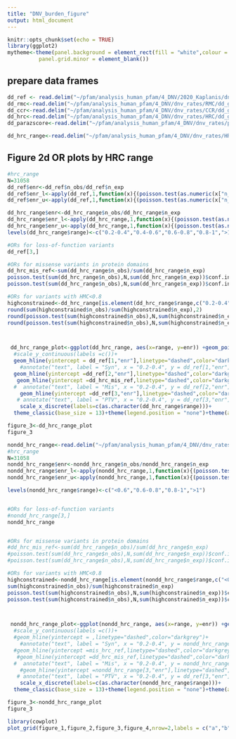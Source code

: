 ```yaml
---
title: "DNV_burden_figure"
output: html_document
---
```


```r
knitr::opts_chunk$set(echo = TRUE)
library(ggplot2)
mytheme<-theme(panel.background = element_rect(fill = "white",colour = "black",size = 0.5, linetype = "solid"),panel.grid.major = element_blank(),
          panel.grid.minor = element_blank())
```


## prepare data frames

```r

dd_ref <- read.delim("~/pfam/analysis_human_pfam/4_DNV/2020_Kaplanis/dnv_burden/dd_genes_ref.txt", stringsAsFactors=FALSE)
dd_rmc<-read.delim("~/pfam/analysis_human_pfam/4_DNV/dnv_rates/RMC/dd_genes_output_rmc_percentile_dnv_burden.txt")
dd_ccr<-read.delim("~/pfam/analysis_human_pfam/4_DNV/dnv_rates/CCR/dd_genes_output_ccr_percentile_dnv_burden.txt")
dd_hrc<-read.delim("~/pfam/analysis_human_pfam/4_DNV/dnv_rates/HRC/dd_genes_output_hrc_percentile_dnv_burden.txt")
dd_parazscore<-read.delim("~/pfam/analysis_human_pfam/4_DNV/dnv_rates/parazscore/dd_genes_output_para_percentile_dnv_burden.txt")

dd_hrc_range<-read.delim("~/pfam/analysis_human_pfam/4_DNV/dnv_rates/HRC/dd_genes_output_hrc_range_dnv_burden.txt")

```

## Figure 2d OR plots by HRC range 

```r
#hrc_range
N=31058
dd_ref$enr<-dd_ref$n_obs/dd_ref$n_exp
dd_ref$enr_l<-apply(dd_ref,1,function(x){(poisson.test(as.numeric(x["n_obs"]),N,as.numeric(x["n_exp"])/N)$conf.int[1])*N/(as.numeric(x["n_exp"]))})
dd_ref$enr_u<-apply(dd_ref,1,function(x){(poisson.test(as.numeric(x["n_obs"]),N,as.numeric(x["n_exp"])/N)$conf.int[2])*N/(as.numeric(x["n_exp"]))})

dd_hrc_range$enr<-dd_hrc_range$n_obs/dd_hrc_range$n_exp
dd_hrc_range$enr_l<-apply(dd_hrc_range,1,function(x){(poisson.test(as.numeric(x["n_obs"]),N,as.numeric(x["n_exp"])/N)$conf.int[1])*N/(as.numeric(x["n_exp"]))})
dd_hrc_range$enr_u<-apply(dd_hrc_range,1,function(x){(poisson.test(as.numeric(x["n_obs"]),N,as.numeric(x["n_exp"])/N)$conf.int[2])*N/(as.numeric(x["n_exp"]))})
levels(dd_hrc_range$range)<-c("0.2-0.4","0.4-0.6","0.6-0.8","0.8-1",">1")

#ORs for loss-of-function variants
dd_ref[3,]

#ORs for missense variants in protein domains
dd_hrc_mis_ref<-sum(dd_hrc_range$n_obs)/sum(dd_hrc_range$n_exp)
poisson.test(sum(dd_hrc_range$n_obs),N,sum(dd_hrc_range$n_exp))$conf.int[1]*N/sum(dd_hrc_range$n_exp)
poisson.test(sum(dd_hrc_range$n_obs),N,sum(dd_hrc_range$n_exp))$conf.int[2]*N/sum(dd_hrc_range$n_exp)

#ORs for variants with HMC<0.8
highconstrained<-dd_hrc_range[is.element(dd_hrc_range$range,c("0.2-0.4","0.4-0.6","0.6-0.8")),]
round(sum(highconstrained$n_obs)/sum(highconstrained$n_exp),2)
round(poisson.test(sum(highconstrained$n_obs),N,sum(highconstrained$n_exp))$conf.int[1]*N/sum(highconstrained$n_exp),2)
round(poisson.test(sum(highconstrained$n_obs),N,sum(highconstrained$n_exp))$conf.int[2]*N/sum(highconstrained$n_exp),2)



 dd_hrc_range_plot<-ggplot(dd_hrc_range, aes(x=range, y=enr)) +geom_point(size=3,color="red")+geom_pointrange(aes(ymin=enr_l, ymax=enr_u,color="red"))+ylab("Damaging De Novo Mutations Burden\n(Observed/Expected) in DD genes")+xlab("Homologous Missense Constraint")+
  #scale_y_continuous(labels =c())+
  geom_hline(yintercept = dd_ref[1,"enr"],linetype="dashed",color="darkgrey")+
    #annotate("text", label = "Syn", x = "0.2-0.4", y = dd_ref[1,"enr"]+0.1, size = 4.5, colour = "darkgrey")+
  geom_hline(yintercept =dd_ref[2,"enr"],linetype="dashed",color="darkgrey")+
   geom_hline(yintercept =dd_hrc_mis_ref,linetype="dashed",color="darkgrey")+
  #  annotate("text", label = "Mis", x = "0.2-0.4", y = dd_ref[2,"enr"]+0.1, size = 4.5, colour = "darkgrey")+
    geom_hline(yintercept =dd_ref[3,"enr"],linetype="dashed",color="darkgrey")+
   # annotate("text", label = "PTV", x = "0.2-0.4", y = dd_ref[3,"enr"]+0.1, size = 4.5, colour = "darkgrey")+
    scale_x_discrete(labels=c(as.character(dd_hrc_range$range)))+
  theme_classic(base_size = 13)+theme(legend.position = "none")+theme(axis.text.y = element_text(size=13))+theme(axis.text.x = element_text(size=13))

figure_3<-dd_hrc_range_plot
figure_3

```


```r
nondd_hrc_range<-read.delim("~/pfam/analysis_human_pfam/4_DNV/dnv_rates/HRC/nondd_output_hrc_range_dnv_burden.txt")
#hrc_range
N=31058
nondd_hrc_range$enr<-nondd_hrc_range$n_obs/nondd_hrc_range$n_exp
nondd_hrc_range$enr_l<-apply(nondd_hrc_range,1,function(x){(poisson.test(as.numeric(x["n_obs"]),N,as.numeric(x["n_exp"])/N)$conf.int[1])*N/(as.numeric(x["n_exp"]))})
nondd_hrc_range$enr_u<-apply(nondd_hrc_range,1,function(x){(poisson.test(as.numeric(x["n_obs"]),N,as.numeric(x["n_exp"])/N)$conf.int[2])*N/(as.numeric(x["n_exp"]))})

levels(nondd_hrc_range$range)<-c("<0.6","0.6-0.8","0.8-1",">1")


#ORs for loss-of-function variants
#nondd_hrc_range[3,]
nondd_hrc_range


#ORs for missense variants in protein domains
#dd_hrc_mis_ref<-sum(dd_hrc_range$n_obs)/sum(dd_hrc_range$n_exp)
#poisson.test(sum(dd_hrc_range$n_obs),N,sum(dd_hrc_range$n_exp))$conf.int[1]*N/sum(dd_hrc_range$n_exp)
#poisson.test(sum(dd_hrc_range$n_obs),N,sum(dd_hrc_range$n_exp))$conf.int[2]*N/sum(dd_hrc_range$n_exp)

#ORs for variants with HMC<0.8
highconstrained<-nondd_hrc_range[is.element(nondd_hrc_range$range,c("<0.6","0.6-0.8")),]
sum(highconstrained$n_obs)/sum(highconstrained$n_exp)
poisson.test(sum(highconstrained$n_obs),N,sum(highconstrained$n_exp))$conf.int[1]*N/sum(highconstrained$n_exp)
poisson.test(sum(highconstrained$n_obs),N,sum(highconstrained$n_exp))$conf.int[2]*N/sum(highconstrained$n_exp)



 nondd_hrc_range_plot<-ggplot(nondd_hrc_range, aes(x=range, y=enr)) +geom_point(size=3,color="red")+geom_pointrange(aes(ymin=enr_l, ymax=enr_u,color="red"))+ylab("Damaging De Novo Variants Burden\n(Observed/Expected) in non DD-associated genes")+xlab("Homologous Missense Constraint")+
  #scale_y_continuous(labels =c())+
  #geom_hline(yintercept = ,linetype="dashed",color="darkgrey")+
    #annotate("text", label = "Syn", x = "0.2-0.4", y = nondd_hrc_range[1,"enr"]+0.1, size = 4.5, colour = "darkgrey")+
  #geom_hline(yintercept =mis_hrc_ref,linetype="dashed",color="darkgrey")+
   #geom_hline(yintercept =dd_hrc_mis_ref,linetype="dashed",color="darkgrey")+
  #  annotate("text", label = "Mis", x = "0.2-0.4", y = nondd_hrc_range[2,"enr"]+0.1, size = 4.5, colour = "darkgrey")+
    #geom_hline(yintercept =nondd_hrc_range[3,"enr"],linetype="dashed",color="darkgrey")+
   # annotate("text", label = "PTV", x = "0.2-0.4", y = dd_ref[3,"enr"]+0.1, size = 4.5, colour = "darkgrey")+
    scale_x_discrete(labels=c(as.character(nondd_hrc_range$range)))+
  theme_classic(base_size = 13)+theme(legend.position = "none")+theme(axis.text.y = element_text(size=13))+theme(axis.text.x = element_text(size=13))

figure_3<-nondd_hrc_range_plot
figure_3
```

```r
library(cowplot)
plot_grid(figure_1,figure_2,figure_3,figure_4,nrow=2,labels = c("a","b","c","d"),rel_widths=c(2,3),label_size = 20)
```